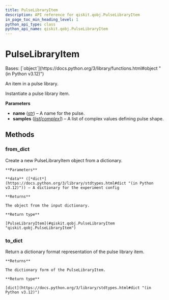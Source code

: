 ```yaml
---
title: PulseLibraryItem
description: API reference for qiskit.qobj.PulseLibraryItem
in_page_toc_min_heading_level: 1
python_api_type: class
python_api_name: qiskit.qobj.PulseLibraryItem
---
```


# PulseLibraryItem

<Class id="qiskit.qobj.PulseLibraryItem" github="https://github.com/qiskit/qiskit/tree/stable/0.25/qiskit/qobj/pulse_qobj.py" signature="qiskit.qobj.PulseLibraryItem(name, samples)">
  Bases: [`object`](https://docs.python.org/3/library/functions.html#object "(in Python v3.12)")

  An item in a pulse library.

  Instantiate a pulse library item.

  **Parameters**

  *   **name** ([*str*](https://docs.python.org/3/library/stdtypes.html#str "(in Python v3.12)")) – A name for the pulse.
  *   **samples** ([*list*](https://docs.python.org/3/library/stdtypes.html#list "(in Python v3.12)")*\[*[*complex*](https://docs.python.org/3/library/functions.html#complex "(in Python v3.12)")*]*) – A list of complex values defining pulse shape.

  ## Methods

  ### from\_dict

  <Function id="qiskit.qobj.PulseLibraryItem.from_dict" name="from_dict" signature="classmethod from_dict(data)">
    Create a new PulseLibraryItem object from a dictionary.

    **Parameters**

    **data** ([*dict*](https://docs.python.org/3/library/stdtypes.html#dict "(in Python v3.12)")) – A dictionary for the experiment config

    **Returns**

    The object from the input dictionary.

    **Return type**

    [PulseLibraryItem](#qiskit.qobj.PulseLibraryItem "qiskit.qobj.PulseLibraryItem")
  </Function>

  ### to\_dict

  <Function id="qiskit.qobj.PulseLibraryItem.to_dict" name="to_dict" signature="to_dict()">
    Return a dictionary format representation of the pulse library item.

    **Returns**

    The dictionary form of the PulseLibraryItem.

    **Return type**

    [dict](https://docs.python.org/3/library/stdtypes.html#dict "(in Python v3.12)")
  </Function>
</Class>

